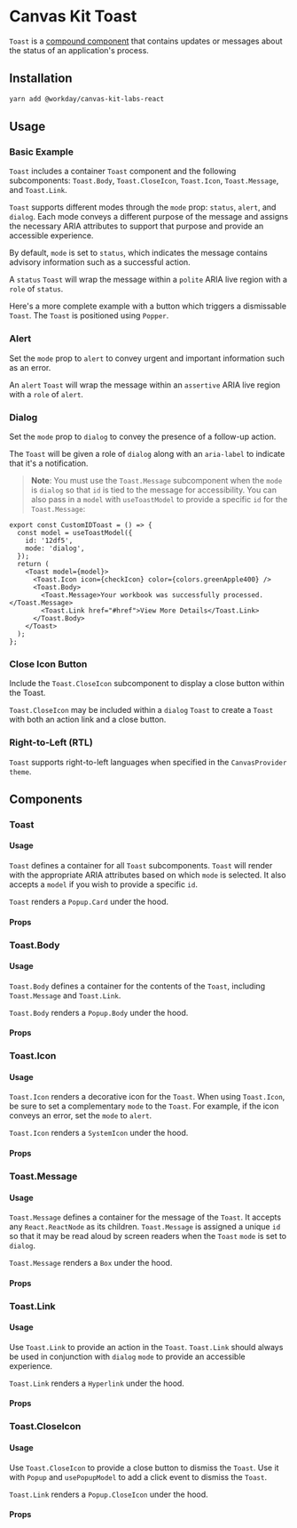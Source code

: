 

<Meta title="Labs/Toast/React" component={Toast} />

# Canvas Kit Toast

`Toast` is a [compound component](/getting-started/for-developers/resources/compound-components/)
that contains updates or messages about the status of an application's process.

## Installation

```sh
yarn add @workday/canvas-kit-labs-react
```

## Usage

### Basic Example

`Toast` includes a container `Toast` component and the following subcomponents: `Toast.Body`,
`Toast.CloseIcon`, `Toast.Icon`, `Toast.Message`, and `Toast.Link`.

`Toast` supports different modes through the `mode` prop: `status`, `alert`, and `dialog`. Each mode
conveys a different purpose of the message and assigns the necessary ARIA attributes to support that
purpose and provide an accessible experience.

By default, `mode` is set to `status`, which indicates the message contains advisory information
such as a successful action.

<ExampleCodeBlock code={Basic} />

A `status` `Toast` will wrap the message within a `polite` ARIA live region with a `role` of
`status`.

Here's a more complete example with a button which triggers a dismissable `Toast`. The `Toast` is
positioned using `Popper`.

<ExampleCodeBlock code={WithPopper} />

### Alert

Set the `mode` prop to `alert` to convey urgent and important information such as an error.

<ExampleCodeBlock code={ToastAlert} />

An `alert` `Toast` will wrap the message within an `assertive` ARIA live region with a `role` of
`alert`.

### Dialog

Set the `mode` prop to `dialog` to convey the presence of a follow-up action.

<ExampleCodeBlock code={ToastDialog} />

The `Toast` will be given a role of `dialog` along with an `aria-label` to indicate that it's a
notification.

> **Note**: You must use the `Toast.Message` subcomponent when the `mode` is `dialog` so that `id`
> is tied to the message for accessibility. You can also pass in a `model` with `useToastModel` to
> provide a specific `id` for the `Toast.Message`:

```tsx
export const CustomIDToast = () => {
  const model = useToastModel({
    id: '12df5',
    mode: 'dialog',
  });
  return (
    <Toast model={model}>
      <Toast.Icon icon={checkIcon} color={colors.greenApple400} />
      <Toast.Body>
        <Toast.Message>Your workbook was successfully processed.</Toast.Message>
        <Toast.Link href="#href">View More Details</Toast.Link>
      </Toast.Body>
    </Toast>
  );
};
```

### Close Icon Button

Include the `Toast.CloseIcon` subcomponent to display a close button within the Toast.

<ExampleCodeBlock code={WithCloseButton} />

`Toast.CloseIcon` may be included within a `dialog` `Toast` to create a `Toast` with both an action
link and a close button.

<ExampleCodeBlock code={WithActionLinkAndCloseIcon} />

### Right-to-Left (RTL)

`Toast` supports right-to-left languages when specified in the `CanvasProvider` `theme`.

<ExampleCodeBlock code={RTL} />

## Components

### Toast

#### Usage

`Toast` defines a container for all `Toast` subcomponents. `Toast` will render with the appropriate
ARIA attributes based on which `mode` is selected. It also accepts a `model` if you wish to provide
a specific `id`.

`Toast` renders a `Popup.Card` under the hood.

#### Props

<ArgsTable of={Toast} />

### Toast.Body

#### Usage

`Toast.Body` defines a container for the contents of the `Toast`, including `Toast.Message` and
`Toast.Link`.

`Toast.Body` renders a `Popup.Body` under the hood.

#### Props

<ArgsTable of={Toast.Body} />

### Toast.Icon

#### Usage

`Toast.Icon` renders a decorative icon for the `Toast`. When using `Toast.Icon`, be sure to set a
complementary `mode` to the `Toast`. For example, if the icon conveys an error, set the `mode` to
`alert`.

`Toast.Icon` renders a `SystemIcon` under the hood.

#### Props

<ArgsTable of={Toast.Icon} />

### Toast.Message

#### Usage

`Toast.Message` defines a container for the message of the `Toast`. It accepts any `React.ReactNode`
as its children. `Toast.Message` is assigned a unique `id` so that it may be read aloud by screen
readers when the `Toast` `mode` is set to `dialog`.

`Toast.Message` renders a `Box` under the hood.

#### Props

<ArgsTable of={Toast.Message} />

### Toast.Link

#### Usage

Use `Toast.Link` to provide an action in the `Toast`. `Toast.Link` should always be used in
conjunction with `dialog` `mode` to provide an accessible experience.

`Toast.Link` renders a `Hyperlink` under the hood.

#### Props

<ArgsTable of={Toast.Link} />

### Toast.CloseIcon

#### Usage

Use `Toast.CloseIcon` to provide a close button to dismiss the `Toast`. Use it with `Popup` and
`usePopupModel` to add a click event to dismiss the `Toast`.

`Toast.Link` renders a `Popup.CloseIcon` under the hood.

#### Props

<ArgsTable of={Toast.CloseIcon} />
